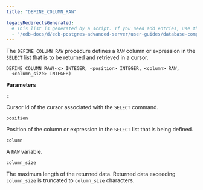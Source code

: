 ```yaml
---
title: "DEFINE_COLUMN_RAW"

legacyRedirectsGenerated:
  # This list is generated by a script. If you need add entries, use the `legacyRedirects` key.
  - "/edb-docs/d/edb-postgres-advanced-server/user-guides/database-compatibility-for-oracle-developers-built-in-package-guide/11/Database_Compatibility_for_Oracle_Developers_Built-in_Package_Guide.1.58.html"
---
```


The `DEFINE_COLUMN_RAW` procedure defines a `RAW` column or expression in the `SELECT` list that is to be returned and retrieved in a cursor.

```text
DEFINE_COLUMN_RAW(<c> INTEGER, <position> INTEGER, <column> RAW,
  <column_size> INTEGER)
```

**Parameters**

`c`

 Cursor id of the cursor associated with the `SELECT` command.

`position`

 Position of the column or expression in the `SELECT` list that is being defined.

`column`

 A `RAW` variable.

`column_size`

 The maximum length of the returned data. Returned data exceeding `column_size` is truncated to `column_size` characters.


